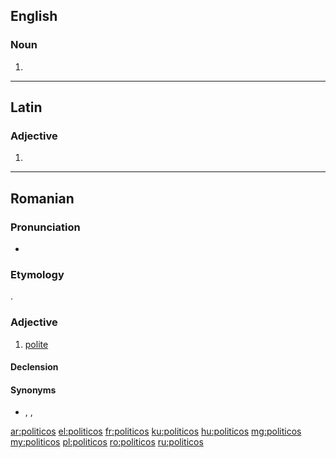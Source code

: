 {{also|políticos}}
==English==

===Noun===
{{head|en|noun plural form}}

# {{plural of|politico|lang=en}}

----

==Latin==

===Adjective===
{{la-adj-form|polīticōs}}

# {{inflection of|polīticus||acc|m|p|lang=la}}

----

==Romanian==

===Pronunciation===
* {{IPA|/ˌpo.li.tiˈkos/|lang=ro}}

===Etymology===
{{bor|ro|el|πολιτικός}}.

===Adjective===
{{ro-adj|f=politicoasă}}

# [[polite]]

====Declension====
{{ro-decl-adj|f=politicoasă}}

====Synonyms====
* {{l|ro|cuviincios}}, {{l|ro|decent}}, {{l|ro|respectuos}}

[[ar:politicos]]
[[el:politicos]]
[[fr:politicos]]
[[ku:politicos]]
[[hu:politicos]]
[[mg:politicos]]
[[my:politicos]]
[[pl:politicos]]
[[ro:politicos]]
[[ru:politicos]]